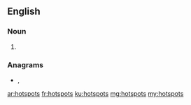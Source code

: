 {{also|Hotspots|hot spots}}
==English==

===Noun===
{{head|en|noun plural form}}

# {{plural of|hotspot|lang=en}}

===Anagrams===
* {{l|en|potshots}}, {{l|en|pot shots}}

[[ar:hotspots]]
[[fr:hotspots]]
[[ku:hotspots]]
[[mg:hotspots]]
[[my:hotspots]]